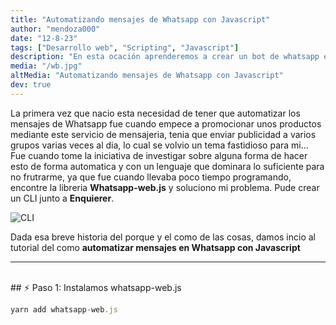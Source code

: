 ```yaml
---
title: "Automatizando mensajes de Whatsapp con Javascript"
author: "mendoza000"
date: "12-8-23"
tags: ["Desarrollo web", "Scripting", "Javascript"]
description: "En esta ocación aprenderemos a crear un bot de whatsapp en javascript con whatsapp-web.js"
media: "/wb.jpg"
altMedia: "Automatizando mensajes de Whatsapp con Javascript"
dev: true
---
```


La primera vez que nacio esta necesidad de tener que automatizar los mensajes de Whatsapp fue cuando empece a promocionar unos productos mediante este servicio de mensajeria, tenia que enviar publicidad a varios grupos varias veces al dia, lo cual se volvio un tema fastidioso para mi... Fue cuando tome la iniciativa de investigar sobre alguna forma de hacer esto de forma automatica y con un lenguaje que dominara lo suficiente para no frutrarme, ya que fue cuando llevaba poco tiempo programando, encontre la libreria **Whatsapp-web.js** y soluciono mi problema. Pude crear un CLI junto a **Enquierer**.

![CLI](/cli.png)

Dada esa breve historia del porque y el como de las cosas, damos incio al tutorial del como **automatizar mensajes en Whatsapp con Javascript**

---

<br />
## ⚡ Paso 1: Instalamos whatsapp-web.js

```js
yarn add whatsapp-web.js
```
